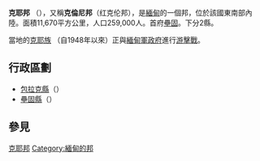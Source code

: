 {{Infobox settlement
| name                    = 克耶邦
| other_name              = 克倫尼邦
| native_name             ={{Script/shn-Mymr|ကယားပြည်နယ်}}
| native_name_lang        =my
| translit_lang1          = 
| translit_lang1_type     = 
| translit_lang1_info     = 
| settlement_type         = [[缅甸行政区划|邦]]
| image_flag              = Flag of Kayah State.svg
| image_map               = Kayah State in Myanmar.svg
| mapsize                 =
| map_caption             = 
| pushpin_map             = 
| coordinates_type        = 
| coordinates_display     =
| coordinates_region      = 
| subdivision_type        = [[世界地理索引|国家]]
| subdivision_name        = {{flag|Myanmar}}
| subdivision_type1       = 区域
| subdivision_name1       = 東南
| seat_type               = 首府
| seat                    = [[壘固|壘固]] 
| leader_name             = Khin Maung Oo 
| leader_party            = [[聯邦鞏固與發展黨|聯邦鞏固與發展黨]]
| leader_title            = 首席部長
| unit_pref               = Metric<!-- or US or UK -->
| area_total_km2          = 11732
| population_total        = 286627
|population_footnotes =<ref name="citypopulation">[http://www.citypopulation.de/Myanmar-Cities.html MYANMAR]. Citypopulation. 2015-11-14</ref>
| population_as_of        = 2014
| population_density_km2  = auto
| demographics_type1      = 人口
| demographics1_title1    = 种族
| demographics1_info1     = [[克耶族|克耶族]]<br/>[[克倫族|克倫族]]<br/>[[巴东族|巴东族]]<br/>[[緬族|緬族]]<br/>[[撣族|撣族]]<br/>[[巴奧族|巴奧族]]
| demographics1_title2    = 
| demographics1_info2     = 
| timezone1               = 
| utc_offset1             = 
}} 
'''克耶邦''' （{{lang-my|ကယားပြည်နယ်}}），又稱'''克倫尼邦'''（红克伦邦），是[[緬甸|緬甸]]的一個邦，位於該國東南部內陸。面積11,670平方公里，人口259,000人。首府[[壘固|壘固]]。下分2縣。

當地的[[克耶族|克耶族]] （自1948年以來）正與[[緬甸軍政府|緬甸軍政府]]進行[[游擊戰|游擊戰]]。

==行政區劃==
*[[包拉克縣|包拉克縣]]（{{Script/shn-Mymr|ဘော်လခဲခရိုင်}}）
*[[壘固縣|壘固縣]]（{{Script/shn-Mymr|လွိုင်ကော်‌ခရိုင်}}）

==參見==
{{reflist}}

{{缅甸行政区划}}
{{Kayah State|state=collapsed}}
{{UNPO}}

[[Category:克耶邦|]]
[[Category:緬甸的邦|Category:緬甸的邦]]